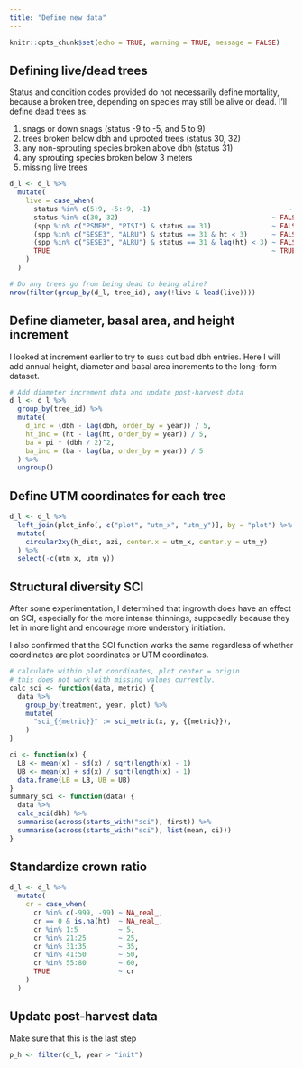 ```yaml
---
title: "Define new data"
---
```


```r
knitr::opts_chunk$set(echo = TRUE, warning = TRUE, message = FALSE)
```

## Defining live/dead trees

Status and condition codes provided do not necessarily define mortality, because a broken tree, depending on species may still be alive or dead. I'll define dead trees as:

1. snags or down snags (status -9 to -5, and 5 to 9)
2. trees broken below dbh and uprooted trees (status 30, 32)
3. any non-sprouting species broken above dbh (status 31)
4. any sprouting species broken below 3 meters
5. missing live trees


```r

d_l <- d_l %>%
  mutate(
    live = case_when(
      status %in% c(5:9, -5:-9, -1)                                  ~ FALSE,
      status %in% c(30, 32)                                      ~ FALSE,
      (spp %in% c("PSMEM", "PISI") & status == 31)               ~ FALSE,
      (spp %in% c("SESE3", "ALRU") & status == 31 & ht < 3)      ~ FALSE,
      (spp %in% c("SESE3", "ALRU") & status == 31 & lag(ht) < 3) ~ FALSE,
      TRUE                                                       ~ TRUE
    )
  )

# Do any trees go from being dead to being alive?
nrow(filter(group_by(d_l, tree_id), any(!live & lead(live))))

```

## Define diameter, basal area, and height increment

I looked at increment earlier to try to suss out bad dbh entries. Here I will add annual height, diameter and basal area increments to the long-form dataset.

```r
# Add diameter increment data and update post-harvest data
d_l <- d_l %>%
  group_by(tree_id) %>%
  mutate(
    d_inc = (dbh - lag(dbh, order_by = year)) / 5,
    ht_inc = (ht - lag(ht, order_by = year)) / 5,
    ba = pi * (dbh / 2)^2,
    ba_inc = (ba - lag(ba, order_by = year)) / 5
  ) %>%
  ungroup()
```


## Define UTM coordinates for each tree

```r
d_l <- d_l %>%
  left_join(plot_info[, c("plot", "utm_x", "utm_y")], by = "plot") %>%
  mutate(
    circular2xy(h_dist, azi, center.x = utm_x, center.y = utm_y)
  ) %>%
  select(-c(utm_x, utm_y))
```

## Structural diversity SCI

After some experimentation, I determined that ingrowth does have an effect on SCI, especially for the more intense thinnings, supposedly because they let in more light and encourage more understory initiation. 

I also confirmed that the SCI function works the same regardless of whether coordinates are plot coordinates or UTM coordinates.

```r
# calculate within plot coordinates, plot center = origin
# this does not work with missing values currently.
calc_sci <- function(data, metric) {
  data %>%
    group_by(treatment, year, plot) %>%
    mutate(
      "sci_{{metric}}" := sci_metric(x, y, {{metric}}),
    )
}

ci <- function(x) {
  LB <- mean(x) - sd(x) / sqrt(length(x) - 1)
  UB <- mean(x) + sd(x) / sqrt(length(x) - 1)
  data.frame(LB = LB, UB = UB)
}
summary_sci <- function(data) {
  data %>%
  calc_sci(dbh) %>%
  summarise(across(starts_with("sci"), first)) %>%
  summarise(across(starts_with("sci"), list(mean, ci)))
}
```

## Standardize crown ratio

```r
d_l <- d_l %>%
  mutate(
    cr = case_when(
      cr %in% c(-999, -99) ~ NA_real_,
      cr == 0 & is.na(ht)  ~ NA_real_,
      cr %in% 1:5          ~ 5,
      cr %in% 21:25        ~ 25,
      cr %in% 31:35        ~ 35,
      cr %in% 41:50        ~ 50,
      cr %in% 55:80        ~ 60,
      TRUE                 ~ cr
    )
  )
```

## Update post-harvest data

Make sure that this is the last step

```r
p_h <- filter(d_l, year > "init")
```
